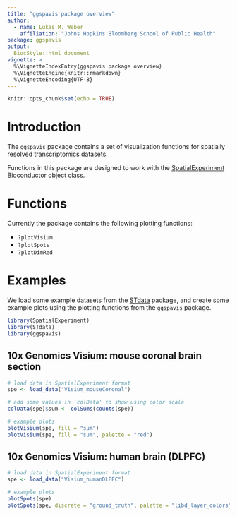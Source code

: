 ```yaml
---
title: "ggspavis package overview"
author: 
  - name: Lukas M. Weber
    affiliation: "Johns Hopkins Bloomberg School of Public Health"
package: ggspavis
output: 
  BiocStyle::html_document
vignette: >
  %\VignetteIndexEntry{ggspavis package overview}
  %\VignetteEngine{knitr::rmarkdown}
  %\VignetteEncoding{UTF-8}
---
```


```r
knitr::opts_chunk$set(echo = TRUE)
```


# Introduction

The `ggspavis` package contains a set of visualization functions for spatially resolved transcriptomics datasets.

Functions in this package are designed to work with the [SpatialExperiment](https://bioconductor.org/packages/SpatialExperiment) Bioconductor object class.


# Functions

Currently the package contains the following plotting functions:

- `?plotVisium`
- `?plotSpots`
- `?plotDimRed`


# Examples

We load some example datasets from the [STdata](https://github.com/lmweber/STdata) package, and create some example plots using the plotting functions from the `ggspavis` package.

```r
library(SpatialExperiment)
library(STdata)
library(ggspavis)
```


## 10x Genomics Visium: mouse coronal brain section

```r
# load data in SpatialExperiment format
spe <- load_data("Visium_mouseCoronal")
```

```r
# add some values in 'colData' to show using color scale
colData(spe)$sum <- colSums(counts(spe))

# example plots
plotVisium(spe, fill = "sum")
plotVisium(spe, fill = "sum", palette = "red")
```


## 10x Genomics Visium: human brain (DLPFC)

```r
# load data in SpatialExperiment format
spe <- load_data("Visium_humanDLPFC")
```

```r
# example plots
plotSpots(spe)
plotSpots(spe, discrete = "ground_truth", palette = "libd_layer_colors")
```

